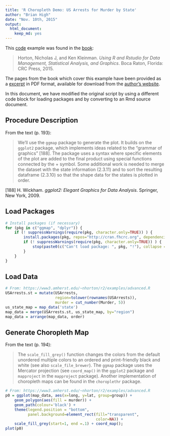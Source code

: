 ```yaml
---
title: 'R Choropleth Demo: US Arrests for Murder by State'
author: "Brian High"
date: "Nov. 10th, 2015"
output:
  html_document:
    keep_md: yes
---
```


This [code](https://www3.amherst.edu/~nhorton/r2/examples/advanced.R) example 
was found in the [book](https://www.crcpress.com/Using-R-and-RStudio-for-Data-Management-Statistical-Analysis-and-Graphics/Horton-Kleinman/9781482237368):

> Horton, Nicholas J, and Ken Kleinman. *Using R 
> and Rstudio for Data Management, Statistical 
> Analysis, and Graphics*. Boca Raton, Florida: 
> CRC Press, 2015.

The pages from the book which cover this example have been provided as a 
[excerpt](https://www3.amherst.edu/~nhorton/r2/choropleth.pdf)
in PDF format, available for download from the 
[author's website](https://www3.amherst.edu/~nhorton/r2/excerpt.php).

In this document, we have modified the original script by using a 
different code block for loading packages and by converting to an Rmd 
source document.

## Procedure Description

From the text (p. 193):

> We'll use the `ggmap` package to generate the plot. It builds on the `ggplot2` 
> package, which implements ideas related to the "grammar of graphics" [188]. 
> The package uses a syntax where specific elements of the plot are added to 
> the final product using special functions connected by the + symbol. Some 
> additional work is needed to merge the dataset with the state information 
> (2.3.11) and to sort the resulting dataframe (2.3.10) so that the shape 
> data for the states is plotted in order.

[188] H. Wickham. *ggplot2: Elegant Graphics for Data Analysis*. Springer, 
New York, 2009.

## Load Packages

```r
# Install packages (if necessary)
for (pkg in c("ggmap", "dplyr")) {
    if (! suppressWarnings(require(pkg, character.only=TRUE)) ) {
        install.packages(pkg, repos="http://cran.fhcrc.org", dependencies=TRUE)
        if (! suppressWarnings(require(pkg, character.only=TRUE)) ) {
            stop(paste0(c("Can't load package: ", pkg, "!"), collapse = ""))
        }
    }
}
```

## Load Data

```r
# From: https://www3.amherst.edu/~nhorton/r2/examples/advanced.R
USArrests.st = mutate(USArrests, 
                      region=tolower(rownames(USArrests)),
                      murder = cut_number(Murder, 5))
us_state_map = map_data('state')
map_data = merge(USArrests.st, us_state_map, by="region")
map_data = arrange(map_data, order)
```

## Generate Choropleth Map

From the text (p. 194):

> The `scale_fill_grey()` function changes the colors from the default 
> unordered multiple colors to an ordered and print-friendly black and white 
> (see also `scale_file_brewer`). The `ggmap` package uses the Mercator 
> projection (see `coord_map()` in the `ggplot2` package and `mapproject` in 
> the `mapproject` package). Another implementation of choropleth maps can be 
> found in the `choroplethr` package.


```r
# From: https://www3.amherst.edu/~nhorton/r2/examples/advanced.R
p0 = ggplot(map_data, aes(x=long, y=lat, group=group)) +
    geom_polygon(aes(fill = murder)) +
    geom_path(colour='black') +
    theme(legend.position = "bottom", 
          panel.background=element_rect(fill="transparent",
                                        color=NA)) +
    scale_fill_grey(start=1, end =.1) + coord_map();
plot(p0)
```